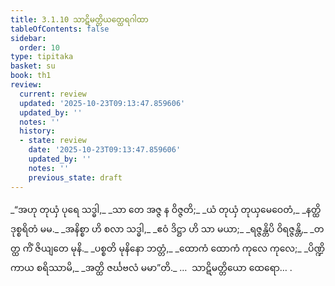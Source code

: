 ```yaml
---
title: 3.1.10 သာဋိမတ္တိယတ္ထေရဂါထာ
tableOfContents: false
sidebar:
  order: 10
type: tipitaka
basket: su
book: th1
review:
  current: review
  updated: '2025-10-23T09:13:47.859606'
  updated_by: ''
  notes: ''
  history:
  - state: review
    date: '2025-10-23T09:13:47.859606'
    updated_by: ''
    notes: ''
    previous_state: draft
---
```



<ReviewStatus review={frontmatter.review} showDetails={true} />

<HypothesisAnnotation frontmatter={frontmatter} />

<DynamicBreadcrumb />

<Division number="246" book="th1" e="ch" v="19" p="266">

<Paragraph number="470" type="verses" book="th1">
_“အဟု တုယှံ ပုရေ သဒ္ဓါ,_  
_သာ တေ အဇ္ဇ န ဝိဇ္ဇတိ;_  
_ယံ တုယှံ တုယှမေဝေတံ,_  
_နတ္ထိ ဒုစ္စရိတံ မမ._  

</Paragraph>

</Division>
<Division number="247" book="th1" e="ch" v="19" p="266">

<Paragraph number="471" type="verses" book="th1">
_အနိစ္စာ ဟိ စလာ သဒ္ဓါ,_  
_ဧဝံ ဒိဋ္ဌာ ဟိ သာ မယာ;_  
_ရဇ္ဇန္တိပိ ဝိရဇ္ဇန္တိ,_  
_တတ္ထ ကိံ ဇိယျတေ မုနိ._  

</Paragraph>

</Division>
<Division number="248" book="th1" e="ch" v="19" p="266">

<Paragraph number="472" type="verses" book="th1">
_ပစ္စတိ မုနိနော ဘတ္တံ,_  
_ထောကံ ထောကံ ကုလေ ကုလေ;_  
_ပိဏ္ဍိကာယ စရိဿာမိ,_  
_အတ္ထိ ဇင်္ဃဗလံ မမာ”တိ._  


</Paragraph>
</Division>

<Paragraph number="473" type="center" book="th1">
…  သာဋိမတ္တိယော ထေရော… .
</Paragraph>